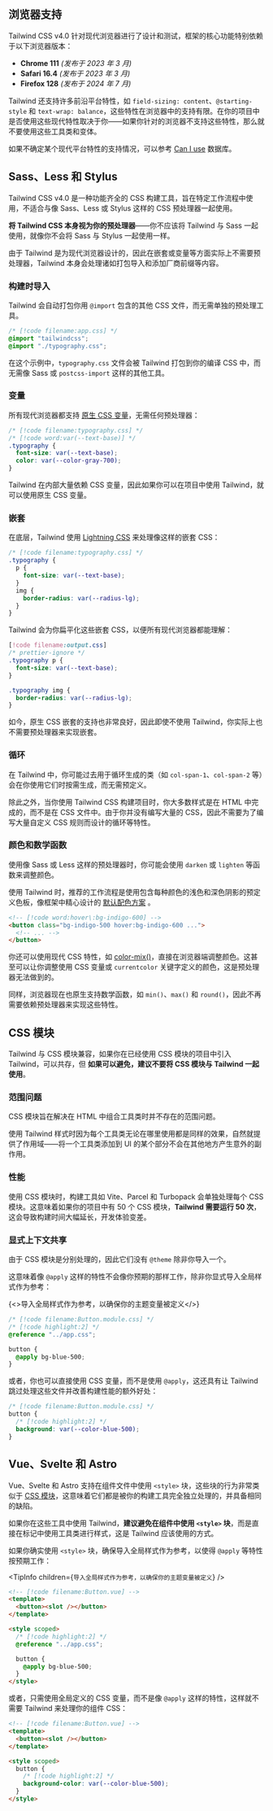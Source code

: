 

## 浏览器支持

Tailwind CSS v4.0 针对现代浏览器进行了设计和测试，框架的核心功能特别依赖于以下浏览器版本：

- **Chrome 111** _(发布于 2023 年 3 月)_
- **Safari 16.4** _(发布于 2023 年 3 月)_
- **Firefox 128** _(发布于 2024 年 7 月)_

Tailwind 还支持许多前沿平台特性，如 `field-sizing: content`、`@starting-style` 和 `text-wrap: balance`，这些特性在浏览器中的支持有限。在你的项目中是否使用这些现代特性取决于你——如果你针对的浏览器不支持这些特性，那么就不要使用这些工具类和变体。

如果不确定某个现代平台特性的支持情况，可以参考 [Can I use](https://caniuse.com/mdn-css_at-rules_starting-style) 数据库。

## Sass、Less 和 Stylus

Tailwind CSS v4.0 是一种功能齐全的 CSS 构建工具，旨在特定工作流程中使用，不适合与像 Sass、Less 或 Stylus 这样的 CSS 预处理器一起使用。

**将 Tailwind CSS 本身视为你的预处理器**——你不应该将 Tailwind 与 Sass 一起使用，就像你不会将 Sass 与 Stylus 一起使用一样。

由于 Tailwind 是为现代浏览器设计的，因此在嵌套或变量等方面实际上不需要预处理器，Tailwind 本身会处理诸如打包导入和添加厂商前缀等内容。

### 构建时导入

Tailwind 会自动打包你用 `@import` 包含的其他 CSS 文件，而无需单独的预处理工具。

```css
/* [!code filename:app.css] */
@import "tailwindcss";
@import "./typography.css";
```

在这个示例中，`typography.css` 文件会被 Tailwind 打包到你的编译 CSS 中，而无需像 Sass 或 `postcss-import` 这样的其他工具。

### 变量

所有现代浏览器都支持 [原生 CSS 变量](https://developer.mozilla.org/en-US/docs/Web/CSS/Using_CSS_custom_properties)，无需任何预处理器：

```css
/* [!code filename:typography.css] */
/* [!code word:var(--text-base)] */
.typography {
  font-size: var(--text-base);
  color: var(--color-gray-700);
}
```

Tailwind 在内部大量依赖 CSS 变量，因此如果你可以在项目中使用 Tailwind，就可以使用原生 CSS 变量。

### 嵌套

在底层，Tailwind 使用 [Lightning CSS](https://lightningcss.dev/) 来处理像这样的嵌套 CSS：

```css
/* [!code filename:typography.css] */
.typography {
  p {
    font-size: var(--text-base);
  }
  img {
    border-radius: var(--radius-lg);
  }
}
```

Tailwind 会为你扁平化这些嵌套 CSS，以便所有现代浏览器都能理解：

```css
[!code filename:output.css]
/* prettier-ignore */
.typography p {
  font-size: var(--text-base);
}

.typography img {
  border-radius: var(--radius-lg);
}
```

如今，原生 CSS 嵌套的支持也非常良好，因此即使不使用 Tailwind，你实际上也不需要预处理器来实现嵌套。

### 循环

在 Tailwind 中，你可能过去用于循环生成的类（如 `col-span-1`、`col-span-2` 等）会在你使用它们时按需生成，而无需预定义。

除此之外，当你使用 Tailwind CSS 构建项目时，你大多数样式是在 HTML 中完成的，而不是在 CSS 文件中。由于你并没有编写大量的 CSS，因此不需要为了编写大量自定义 CSS 规则而设计的循环等特性。

### 颜色和数学函数

使用像 Sass 或 Less 这样的预处理器时，你可能会使用 `darken` 或 `lighten` 等函数来调整颜色。

使用 Tailwind 时，推荐的工作流程是使用包含每种颜色的浅色和深色阴影的预定义色板，像框架中精心设计的 [默认配色方案](/docs/colors) 。

```html
<!-- [!code word:hover\:bg-indigo-600] -->
<button class="bg-indigo-500 hover:bg-indigo-600 ...">
  <!-- ... -->
</button>
```

你还可以使用现代 CSS 特性，如 [color-mix()](https://developer.mozilla.org/en-US/docs/Web/CSS/color_value/color-mix)，直接在浏览器端调整颜色。这甚至可以让你调整使用 CSS 变量或 `currentcolor` 关键字定义的颜色，这是预处理器无法做到的。

同样，浏览器现在也原生支持数学函数，如 `min()`、`max()` 和 `round()`，因此不再需要依赖预处理器来实现这些特性。

## CSS 模块

Tailwind 与 CSS 模块兼容，如果你在已经使用 CSS 模块的项目中引入 Tailwind，可以共存，但 **如果可以避免，建议不要将 CSS 模块与 Tailwind 一起使用**。

### 范围问题

CSS 模块旨在解决在 HTML 中组合工具类时并不存在的范围问题。

使用 Tailwind 样式时因为每个工具类无论在哪里使用都是同样的效果，自然就提供了作用域——将一个工具类添加到 UI 的某个部分不会在其他地方产生意外的副作用。

### 性能

使用 CSS 模块时，构建工具如 Vite、Parcel 和 Turbopack 会单独处理每个 CSS 模块。这意味着如果你的项目中有 50 个 CSS 模块，**Tailwind 需要运行 50 次**，这会导致构建时间大幅延长，开发体验变差。

### 显式上下文共享

由于 CSS 模块是分别处理的，因此它们没有 `@theme` 除非你导入一个。

这意味着像 `@apply` 这样的特性不会像你预期的那样工作，除非你显式导入全局样式作为参考：

<TipInfo>{<>导入全局样式作为参考，以确保你的主题变量被定义</>}</TipInfo>

```css
/* [!code filename:Button.module.css] */
/* [!code highlight:2] */
@reference "../app.css";

button {
  @apply bg-blue-500;
}
```

或者，你也可以直接使用 CSS 变量，而不是使用 `@apply`，这还具有让 Tailwind 跳过处理这些文件并改善构建性能的额外好处：

```css
/* [!code filename:Button.module.css] */
button {
  /* [!code highlight:2] */
  background: var(--color-blue-500);
}
```

## Vue、Svelte 和 Astro

Vue、Svelte 和 Astro 支持在组件文件中使用 `<style>` 块，这些块的行为非常类似于 [CSS 模块](#css-modules)，这意味着它们都是被你的构建工具完全独立处理的，并具备相同的缺陷。

如果你在这些工具中使用 Tailwind，**建议避免在组件中使用 `<style>` 块**，而是直接在标记中使用工具类进行样式，这是 Tailwind 应该使用的方式。

如果你确实使用 `<style>` 块，确保导入全局样式作为参考，以使得 `@apply` 等特性按预期工作：

<TipInfo
  children={`导入全局样式作为参考，以确保你的主题变量被定义`}
/>

```html
<!-- [!code filename:Button.vue] -->
<template>
  <button><slot /></button>
</template>

<style scoped>
  /* [!code highlight:2] */
  @reference "../app.css";

  button {
    @apply bg-blue-500;
  }
</style>
```

或者，只需使用全局定义的 CSS 变量，而不是像 `@apply` 这样的特性，这样就不需要 Tailwind 来处理你的组件 CSS：

```html
<!-- [!code filename:Button.vue] -->
<template>
  <button><slot /></button>
</template>

<style scoped>
  button {
    /* [!code highlight:2] */
    background-color: var(--color-blue-500);
  }
</style>